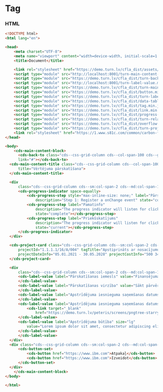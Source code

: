 
# Tag

### HTML

```html
<!DOCTYPE html>
<html lang="en">

<head>
    <meta charset="UTF-8">
    <meta name="viewport" content="width=device-width, initial-scale=1.0">
    <title>Document</title>

    <link rel="stylesheet" href="https://demo.turn.lv/cfla_dist/assets/turn-carbon-grid.css" />
    <script type="module" src="http://localhost:8001/turn-main-content-block.min.js"></script>
    <script type="module" src="https://demo.turn.lv/cfla_dist/turn-back-to.min.js"></script>
    <script type="module" src="http://localhost:8001/turn-label-value.min.js"></script>
    <script type="module" src="https://demo.turn.lv/cfla_dist/turn-main-content-title.min.js"></script>
    <script type="module" src="https://demo.turn.lv/cfla_dist/button.min.js"></script>
    <script type="module" src="https://demo.turn.lv/cfla_dist/turn-label-value.min.js"></script>
    <script type="module" src="https://demo.turn.lv/cfla_dist/data-table.min.js"></script>
    <script type="module" src="https://demo.turn.lv/cfla_dist/tag.min.js"></script>
    <script type="module" src="https://demo.turn.lv/cfla_dist/link.min.js"></script>
    <script type="module" src="https://demo.turn.lv/cfla_dist/progress-indicator.min.js"></script>
    <script type="module" src="https://demo.turn.lv/cfla_dist/turn-related-documents.min.js"></script>
    <script type="module" src="https://demo.turn.lv/cfla_dist/overflow-menu.min.js"></script>
    <script type="module" src="https://demo.turn.lv/cfla_dist/turn-project-card.min.js"></script>
    <link rel="stylesheet" href="https://1.www.s81c.com/common/carbon-for-ibm-dotcom/tag/v1/latest/plex.css" />
</head>

<body>
    <cds-main-content-block>
      <cds-back-to class="cds--css-grid-column cds--col-span-100 cds--grid-column" title="Uz sarakstu"
      link="#"></cds-back-to>
  <cds-main-content-title class="cds--css-grid-column cds--col-span-100 cds--grid-column-hang"
      title="Vērtējuma pārskatīšana">
  </cds-main-content-title>

  <div
      class="cds--css-grid-column cds--sm:col-span-2 cds--md:col-span-10 cds--lg:col-span-10 cds--grid-column-hang">
      <cds-progress-indicator space-equally>
          <cds-progress-step style="max-inline-size: none;" label="Pārskatīšanas veids"
              description="Step 1: Register a onChange event" state="complete"></cds-progress-step>
          <cds-progress-step label="Pamatinfo"
              description="The progress indicator will listen for clicks on the steps"
              state="complete"></cds-progress-step>
          <cds-progress-step label="Priekšskatījums"
              description="The progress indicator will listen for clicks on the steps"
              state="current"></cds-progress-step>
      </cds-progress-indicator>
  </div>

  <cds-project-card class="cds--css-grid-column cds--sm:col-span-2 cds--md:col-span-10 cds--lg:col-span-10"
      projectId="1.1.1.1/16/A/004" tagTitle="Apstiprināts ar nosacījumu" tagType="purple"
      projectDateInfo="05.01.2021 - 30.05.2028" projectCostInfo="500 345">
  </cds-project-card>

  <div
      class="cds--css-grid-column cds--sm:col-span-2 cds--md:col-span-10 cds--lg:col-span-10 cds--grid-column-hang">
      <cds-label-value label="Pārskatīšanas iemesls" value="Finansējuma pārpalikums" size="lg">
      </cds-label-value>
      <cds-label-value label="Pārskatīšanas virzība" value="Sākt pārvērtēšanu  CFLA uzreiz" size="lg">
      </cds-label-value>
      <cds-label-value label="Apstrīdējuma iesnieguma saņemšanas datums" value="01.01.2024" size="lg">
      </cds-label-value>
      <cds-label-value label="Apstrīdējuma iesnieguma saņemšanas datums" size="lg">
          <cds-link target="_blank"
              href="https://demo.turn.lv/peteris/screens/pngtree-starry-sky-summer-background-image_2116955.jpg">Filename.png</cds-link>
      </cds-label-value>
      <cds-label-value label="Apstrīdējuma būtība" size="lg"
          value="Lorem ipsum dolor sit amet, consectetur adipiscing elit. Ut condimentum diam id diam blandit congue. Phasellus dictum augue rutrum justo consectetur, vel posuere purus porta. Aenean finibus pretium eros, in tempor est aliquam vel. ">
      </cds-label-value>
      </cds-label-value>
  </div>
  <div class="cds--css-grid-column cds--sm:col-span-2 cds--md:col-span-10 cds--lg:col-span-10">
      <cds-button-set>
          <cds-button href="https://www.ibm.com">Atpakaļ</cds-button>
          <cds-button href="https://www.ibm.com">Izveidot</cds-button>
      </cds-button-set>
  </div>
    </cds-main-content-block>
</body>

</html>
```
